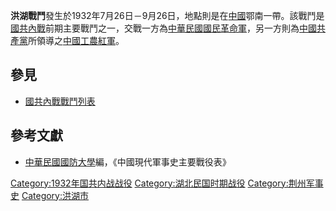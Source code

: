 {{Infobox Military Conflict|
campaign=|
image=|
caption=|
conflict=洪湖戰鬥|
date=1932年7月26日－9月26日|
place=[[中國|中國]]鄂南|
result=雙方於殷家集、北口、新溝嘴等地激戰一個月，9月16日，共軍退出洪湖渡長江向北撤離。25日，國軍逮捕鄂西省主席馬武等數十人|
combatant1=中華民國國民革命軍獨37旅、44師、48師|
combatant2=紅軍二軍團| 
commander1=[[劉培緒|劉培緒]]、[[蕭之楚|蕭之楚]]|
commander2=[[賀龍|賀龍]]|
strength1=|
strength2=|
casualties1=|
casualties2=|
}}
'''洪湖戰鬥'''發生於1932年7月26日－9月26日，地點則是在[[中國|中國]]鄂南一帶。該戰鬥是[[國共內戰|國共內戰]]前期主要戰鬥之一，交戰一方為[[中華民國|中華民國]][[國民革命軍|國民革命軍]]，另一方則為[[中國共產黨|中國共產黨]]所領導之[[中國工農紅軍|中國工農紅軍]]。
==參見==
*[[國共內戰戰鬥列表|國共內戰戰鬥列表]]
==參考文獻==
*[[中華民國|中華民國]][[國防大學_(臺灣)|國防大學]]編，《中國現代軍事史主要戰役表》

[[Category:1932年国共内战战役|Category:1932年国共内战战役]]
[[Category:湖北民国时期战役|Category:湖北民国时期战役]]
[[Category:荆州军事史|Category:荆州军事史]]
[[Category:洪湖市|Category:洪湖市]]
{{stub}}